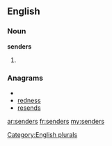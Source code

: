 ==English==

===Noun===
'''senders'''

# {{plural of|[[sender]]}}

===Anagrams===
* {{alphagram|deenrss}}
* [[redness#English|redness]]
* [[resends#English|resends]]

[[Category:English plurals]]

[[ar:senders]]
[[fr:senders]]
[[my:senders]]